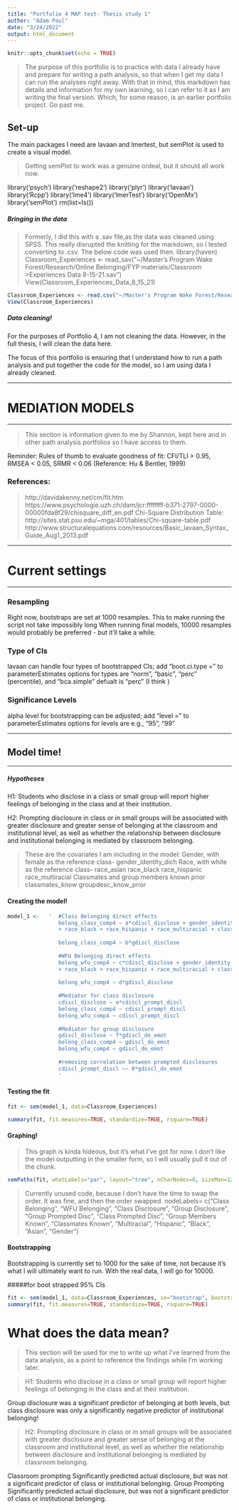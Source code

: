 ```yaml
---
title: "Portfolio 4 MAP test- Thesis study 1"
author: "Adam Paul"
date: "3/24/2022"
output: html_document
---
```


```r
knitr::opts_chunk$set(echo = TRUE)
```

> The purpose of this portfolio is to practice with data I already have and prepare for writing a path analysis, so that when I get my data I can run the analyses right away. With that in mind, this markdown has details and information for my own learning, so I can refer to it as I am writing the final version. Which, for some reason, is an earlier portfolio project. Go past me.

## Set-up

The main packages I need are lavaan and lmertest, but semPlot is used to create a visual model.

> Getting semPlot to work was a genuine ordeal, but it should all work now.


library('psych')
library('reshape2')
library('plyr')
library('lavaan')
library('Rcpp')
library('lme4')
library('lmerTest')
library('OpenMx')
library('semPlot')
rm(list=ls())

##### Bringing in the data

> Formerly, I did this with a .sav file,as the data was cleaned using SPSS. This really disrupted the knitting for the markdown, so I tested converting to .csv. The below code was used then.
library(haven)
Classroom_Experiences <- read_sav("~/Master's Program Wake Forest/Research/Online Belonging/FYP materials/Classroom >Experiences Data 8-15-21.sav")
View(Classroom_Experiences_Data_8_15_21)

```r
Classroom_Experiences <- read.csv("~/Master's Program Wake Forest/Research/Online Belonging/FYP materials/MAP data -csv test.csv")
View(Classroom_Experiences)
```

##### Data cleaning!

For the purposes of Portfolio 4, I am not cleaning the data. However, in the full thesis, I will clean the data here.

The focus of this portfolio is ensuring that I understand how to run a path analysis and put together the code for the model, so I am using data I already cleaned.

------------------

# MEDIATION MODELS

------------------

> This section is information given to me by Shannon, kept here and in other path analysis portfolios so I have access to them.

Reminder: Rules of thumb to evaluate goodness of fit: CFI/TLI > 0.95, RMSEA < 0.05, SRMR < 0.06  (Reference: Hu & Bentler, 1999)

### References: 
> http://davidakenny.net/cm/fit.htm
 https://www.psychologie.uzh.ch/dam/jcr:ffffffff-b371-2797-0000-00000fda8f29/chisquare_diff_en.pdf
 Chi-Square Distribution Table: http://sites.stat.psu.edu/~mga/401/tables/Chi-square-table.pdf
 http://www.structuralequations.com/resources/Basic_lavaan_Syntax_Guide_Aug1_2013.pdf

------------------

# Current settings 

------------------

### Resampling 
 Right now, bootstraps are set at 1000 resamples. This to make running the script not take impossibly long
 When running final models, 10000 resamples would probably be preferred - but it'll take a while. 

### Type of CIs
 lavaan can handle four types of bootstrapped CIs; add "boot.ci.type = " to parameterEstimates
 options for types are "norm", "basic", "perc" (percentile), and "bca.simple" 
 defualt is "perc" (I think )

### Significance Levels
 alpha level for bootstrapping can be adjusted; add "level = " to parameterEstimates 
 options for levels are e.g., "95", "99"

------------------

## Model time!

------------------

##### Hypotheses

H1: Students who disclose in a class or small group will report higher feelings of belonging in the class and at their institution.

H2: Prompting disclosure in class or in small groups will be associated with greater disclosure and greater sense of belonging at the classroom and institutional level, as well as whether the relationship between disclosure and institutional belonging is mediated by classroom belonging.

>These are the covariates I am including in the model:
Gender, with female as the reference class- 
        gender_identity_dich 
Race, with white as the reference class- 
        race_asian race_black race_hispanic race_multiracial 
Classmates and group members known prior
        classmates_know groupdesc_know_prior

#### Creating the model!


```r
model_1 <-   '  #Class Belonging direct effects
                belong_class_comp4 ~ a*cdiscl_disclose + gender_identity_dich + race_asian 
                + race_black + race_hispanic + race_multiracial + classmates_know +                          groupdesc_know_prior
                
                belong_class_comp4 ~ b*gdiscl_disclose
                
                #WFU Belonging direct effects
                belong_wfu_comp4 ~ c*cdiscl_disclose + gender_identity_dich + race_asian 
                + race_black + race_hispanic + race_multiracial + classmates_know +                          groupdesc_know_prior
                
                belong_wfu_comp4 ~ d*gdiscl_disclose
                
                #Mediator for class disclosure
                cdiscl_disclose ~ e*cdiscl_prompt_discl
                belong_class_comp4 ~ cdiscl_prompt_discl
                belong_wfu_comp4 ~ cdiscl_prompt_discl
                
                #Mediator for group disclosure
                gdiscl_disclose ~ f*gdiscl_do_emot
                belong_class_comp4 ~ gdiscl_do_emot
                belong_wfu_comp4 ~ gdiscl_do_emot
                
                #removing correlation between prompted disclosures
                cdiscl_prompt_discl ~~ 0*gdiscl_do_emot 
                '
```

#### Testing the fit


```r
fit <- sem(model_1, data=Classroom_Experiences)

summary(fit, fit.measures=TRUE, standardize=TRUE, rsquare=TRUE)
```

#### Graphing!

> This graph is kinda hideous, but it's what I've got for now. I don't like the model outputting in the smaller form, so I will usually pull it out of the chunk. 

```r
semPaths(fit, whatLabels="par", layout="tree", nCharNodes=0, sizeMan=12, sizeMan2=6)
```


>Currently unused code, because I don't have the time to swap the order. It was fine, and then the order swapped.
nodeLabels= c("Class Belonging", "WFU Belonging", "Class Disclosure", "Group Disclosure", "Group Prompted Disc", "Class Prompted Disc", "Group Members Known", "Classmates Known", "Multiracial", "Hispanic", "Black", "Asian", "Gender")

#### Bootstrapping

Bootstrapping is currently set to 1000 for the sake of time, not because it's what I will ultimately want to run. With the real data, I will go for 10000.

#####for boot strapped 95% CIs

```r
fit <- sem(model_1, data=Classroom_Experiences, se="bootstrap", bootstrap = 1000)
summary(fit, fit.measures=TRUE, standardize=TRUE, rsquare=TRUE)
```

# What does the data mean?

>This section will be used for me to write up what I've learned from the data analysis, as a point to reference the findings while I'm working later.

>H1: Students who disclose in a class or small group will report higher feelings of belonging in the class and at their institution.

Group disclosure was a significant predictor of belonging at both levels, but class disclosure was only a significantly negative predictor of institutional belonging!

>H2: Prompting disclosure in class or in small groups will be associated with greater disclosure and greater sense of belonging at the classroom and institutional level, as well as whether the relationship between disclosure and institutional belonging is mediated by classroom belonging.

Classroom prompting
        Significantly predicted actual disclosure, but was not a significant predictor of class or institutional belonging.
Group Prompting
        Significantly predicted actual disclosure, but was not a significant predictor of class or institutional belonging.
